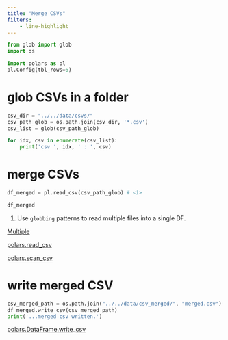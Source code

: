 ```yaml
---
title: "Merge CSVs"
filters:
    - line-highlight
---
```



```python
from glob import glob
import os

import polars as pl
pl.Config(tbl_rows=6)

```


# glob CSVs in a folder

```python
csv_dir = "../../data/csvs/"
csv_path_glob = os.path.join(csv_dir, '*.csv')
csv_list = glob(csv_path_glob)

for idx, csv in enumerate(csv_list):
    print('csv ', idx, ' : ', csv)

```


# merge CSVs

```python
df_merged = pl.read_csv(csv_path_glob) # <1>

df_merged
```
1. Use `globbing` patterns to read multiple files into a single DF.


:::: {.column-margin}

::: {.callout-tip title="Dealing with multple files" collapse="true"}
[Multiple](https://docs.pola.rs/user-guide/io/multiple/)
:::

::: {.callout-tip title="polars.read_csv" collapse="true"}
[polars.read_csv](https://docs.pola.rs/py-polars/html/reference/api/polars.read_csv.html)
:::

::: {.callout-tip title="polars.scan_csv" collapse="true"}
[polars.scan_csv](https://docs.pola.rs/py-polars/html/reference/api/polars.scan_csv.html)
:::

::::


# write merged CSV

```python
csv_merged_path = os.path.join("../../data/csv_merged/", "merged.csv")
df_merged.write_csv(csv_merged_path)
print('...merged csv written.')
```


:::: {.column-margin}
::: {.callout-tip title="polars.DataFrame.write_csv" collapse="true"}
[polars.DataFrame.write_csv](https://docs.pola.rs/py-polars/html/reference/api/polars.DataFrame.write_csv.html#polars.DataFrame.write_csv)
:::
::::


